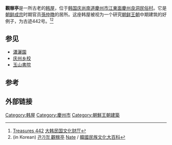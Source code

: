 {{Infobox Korean name
|img=2008-Korea-Gyeongju-Yangdong Village-06.jpg
|caption=觀稼亭
|hangul=관가정
|hanja=觀稼亭
|rr=Gwangajeong
|mr=Kwangachong
|}}
'''觀稼亭'''是一所古老的[[韩屋|韩屋]]，位于[[韩国|韩国]][[庆尚南道|庆尚南道]][[慶州市|慶州市]][[江東面_(慶州市)|江東面]][[慶州良洞民俗村|慶州良洞民俗村]]。它是[[朝鲜成宗|朝鲜成宗]]时期官员[[孫仲暾|孫仲暾]]的居所。这座韩屋被视为一个研究[[朝鲜王朝|朝鲜王朝]]中期建筑的好例子，为古迹442号。<ref>[http://www.ocp.go.kr:9000/ne_dasencgi/full.cgi?v_kw_str=&v_db_query=A4%3A37&v_db=2&v_doc_no=00000901&v_dblist=2&v_start_num=191&v_disp_type=4 Treasures 442] {{Wayback|url=http://www.ocp.go.kr:9000/ne_dasencgi/full.cgi?v_kw_str=&v_db_query=A4%3A37&v_db=2&v_doc_no=00000901&v_dblist=2&v_start_num=191&v_disp_type=4 |date=20120216190538 }}[[大韩民国文化财厅|大韩民国文化财厅]]</ref><ref>(in Korean) [http://100.nate.com/dicsearch/pentry.html?i=234661 관가정  觀稼亭] {{Wayback|url=http://100.nate.com/dicsearch/pentry.html?i=234661 |date=20110610062735 }} [[Nate|Nate]] / [[韓國民族文化大百科|韓國民族文化大百科]]</ref>

==参见==
*[[瀟灑園|瀟灑園]]
*[[庆州乡校|庆州乡校]]
*[[玉山書院_(慶州市)|玉山書院]]

==参考==
{{reflist|2}}

==外部链接==
{{Commonscat|Gwangajeong}}
{{South Korea-stub}}

[[Category:韩屋|Category:韩屋]]
[[Category:慶州市|Category:慶州市]]
[[Category:朝鮮王朝建築|Category:朝鮮王朝建築]]